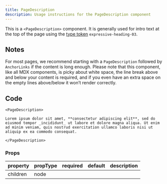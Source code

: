 ```yaml
---
title: PageDescription
description: Usage instructions for the PageDescription component
---
```


<PageDescription>

This is a `<PageDescription>` component. It is generally used for intro text at
the top of the page using the
[type token](https://www.carbondesignsystem.com/guidelines/typography/expressive)
`expressive-heading-03`.

</PageDescription>

## Notes

For most pages, we recommend starting with a `PageDescription` followed by
`AnchorLinks` if the content is long enough. Please note that this component,
like all MDX components, is picky about white space, the line break above and
below your content is required, and if you even have an extra space on the empty
lines above/below it won’t render correctly.

## Code

```markup path=components/PageDescription/PageDescription.js src=https://github.com/ibm-iacs/cp4d-managed/tree/main/packages/gatsby-theme-carbon/src/components/PageDescription
<PageDescription>

Lorem ipsum dolor sit amet, **consectetur adipiscing elit**, sed do eiusmod tempor _incididunt_ ut labore et dolore magna aliqua. Ut enim ad minim veniam, quis nostrud exercitation ullamco laboris nisi ut aliquip ex ea commodo consequat.

</PageDescription>
```

### Props

| property | propType | required | default | description |
| -------- | -------- | -------- | ------- | ----------- |
| children | node     |          |         |             |
